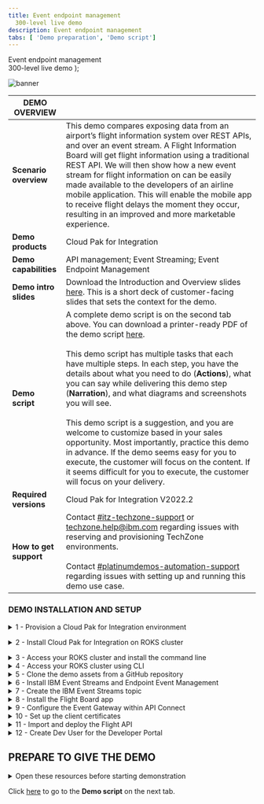 ```yaml
---
title: Event endpoint management
  300-level live demo
description: Event endpoint management
tabs: [ 'Demo preparation', 'Demo script']
---
```


  <span>
    Event endpoint management <br /> 300-level live demo
  </span>
);

![banner](./images/300-int-API-enabled-prep-GitHub-banner-8-3-21-short.jpg)

<span id="top"></span>

| DEMO OVERVIEW |                          |
| --------------------------------------- | ------------------------------------- |
| **Scenario overview** | This demo compares exposing data from an airport’s flight information system over REST APIs, and over an event stream. A Flight Information Board will get flight information using a traditional REST API. We will then show how a new event stream for flight information on can be easily made available to the developers of an airline mobile application. This will enable the mobile app to receive flight delays the moment they occur, resulting in an improved and more marketable experience. |
| **Demo products** | Cloud Pak for Integration |
| **Demo capabilities** | API management; Event Streaming; Event Endpoint Management  |
| **Demo intro slides** | Download the Introduction and Overview slides <a href="LINK PENDING" target="_blank" rel="noreferrer">here</a>. This is a short deck of customer-facing slides that sets the context for the demo. |
| **Demo script** | A complete demo script is on the second tab above. You can download a printer-ready PDF of the demo script <a href="./300-integration-event-endpoint-management-demo-script.pdf" target="_blank" rel="noreferrer">here</a>. <br/><br/> This demo script has multiple tasks that each have multiple steps. In each step, you have the details about what you need to do (**Actions**), what you can say while delivering this demo step (**Narration**), and what diagrams and screenshots you will see.<br/><br/>This demo script is a suggestion, and you are welcome to customize based in your sales opportunity. Most importantly, practice this demo in advance. If the demo seems easy for you to execute, the customer will focus on the content. If it seems difficult for you to execute, the customer will focus on your delivery. |
| **Required versions** | Cloud Pak for Integration V2022.2 |
| **How to get support** | Contact <a href="https://ibm-cloud.slack.com/archives/C0124J683GW" target="_blank" rel="noreferrer">#itz-techzone-support</a> or <a href="mailto:techzone.help@ibm.com">techzone.help@ibm.com</a> regarding issues with reserving and provisioning TechZone environments. <br/><br/> Contact <a href="https://ibm-cloud.slack.com/archives/C0216F39ACU" target="_blank" rel="noreferrer">#platinumdemos-automation-support</a> regarding issues with setting up and running this demo use case. |

### **DEMO INSTALLATION AND SETUP**

<details>

<summary>1 - Provision a Cloud Pak for Integration environment</summary>
<br/>

Provision Red Hat OpenShift on IBM Cloud (ROKS) ready to install the Cloud Pak for Integration. To provision your ROKS instance, follow these steps: <br/><br/>

1. To provision a ROKS cluster on Red Hat OpenShift, go <a href="https://techzone.ibm.com/my/reservations/create/62f1112aeeb0ab0017dc7608" target="_blank" rel="noreferrer">here</a> and complete the form.
<br/>

2. You will receive a confirmation email confirming the instance is provisioning.

<br/>

3. You will receive a second email once the environment is provisioned. You should expect this to take between 30 and 120 minutes. This email contains information, such as URLs, allowing you to connect to the instance.<br/><img src="./images/prep-1-3.png" width="800" />

<br/>

If you have issues connecting to your instance, please contact <a href="https://ibm-cloud.slack.com/archives/C0124J683GW" target="_blank" rel="noreferrer">#itz-techzone-support</a>.

<br/>

**[Go to top](#top)**

</details>

<span id="ROKSinstall"></span>

<details>

<summary>2 - Install Cloud Pak for Integration on ROKS cluster</summary>

<br/>

1. Click the **Cluster URL** from the enviroment confirmation email. Log into IBM Cloud using your IBMid.<br/><img src="./images/prep-2-1.png" width="800" /><br/>

2. After you are logged in, click <a href="https://cloud.ibm.com/catalog/content/ibm-cp-integration-72f63273-f2f6-4e9c-8626-60fe798c57be-global" target="_blank" rel="noreferrer">here</a> to install Cloud Pak for Integration.<br/><br/>Make sure you are in an **ITZ** account (1) and the **Product version** is **2022.2.1** (2).<br/><img src="./images/prep-2-2.png" width="800" /><br/>

3. Scroll down to the **Select your cluster** section. From the list, select the **Redhat Openshift Cluster** (1) that you just created. Then click **Add project** (2).<br/><br/><img src="./images/prep-2-3.png" width="800" /><br/>

4. Enter **cp4i** as the **Project** (1) name. Click **Add** (2).<br/><br/><img src="./images/prep-image2.4.png" width="800" />

<br/>

5. Scroll down to the **Set the deployment values** section and toggle the **Use an existing secret?** slider to **no** (1). Enter a value for csDefaultAdminPassword (2). It is important that you choose a password that is 32 characters in length and is composed of only letters and numbers. You will need this password in step 12.<br/><InlineNotification><strong>NOTE</strong>: Currently password validation is not enforced on this page. If you proceed with an invalid password you will be able to start the installation but it will fail. There is no way to recover from this error other than provisioning a new cluster.</InlineNotification><br/><img src="./images/prep-2-5.png" width="800" /><br/>

6. Scroll down to **Optional deployment values**. Click the collapsible section to open them. First, we will select the appropriate parameter for this specific demo.

<br/>

| FIELD | ACTION |
| ------ | ------- |
| **cognitiveCarRepairDemo:** | Set to ‘true’ |
| **drivewayDentDeletionDemo:** | Set to ‘false’ |
| **eventEnabledInsuranceDemo:** | Set to ‘false’ |
| **mappingAssistDemo:** | Set to ‘false’ |
| **weatherChatbotDemo:** | Set to ‘false’ |

<br/><img src="./images/prep-2-6.png" width="800" />

<br/>

7. Continue to change the default values parameters using the table below.<br/>If you don't have an SMTP email server and accounts that you can use, you may sign up for a free <a href="https://mailtrap.io" target="_blank" rel="noreferrer">Mailtrap.io</a> account. Mailtrap.io is a free cloud service that mimics an SMTP server. It is used for development/demonstration purposes only.

<br/>

| FIELD | ACTION |
| ------ | ------- |
| **demoAPICMailServerHost:** (1)| If you’re using mailtrap, leave this smtp.mailtrap.io. |
| **demoAPICMailServerPort:** (2)| If you’re using mailtrap, leave this as 2525. |
| **demoAPICEmailAddress:** (3)| If you’re using mailtrap, you can use any email address. The dummy address ’apicadmin@example.com’ is recommended. If you’re using your own mail server, use an email address that you can receive and read. |
| **demoAPICMialServerUsername:** (4)| Set this to your SMTP mailtrap username. This is different from your mailtrap login username and can be found by using these [instructions](https://help.mailtrap.io/article/5-smtp-integration). |
| **demoAPICMailServerPassword:** (5)| Set this to your SMTP mailtrap password. This is different from your mailtrap login password and can be found by using these [instructions](https://help.mailtrap.io/article/5-smtp-integration).|

<br/><img src="./images/prep-2-7.png" width="800" />

<br/>

8. Accept the license agreement and click **Install** to install Cloud Pak for Integration. The installation will take up to 150 minutes.<br/><br/><img src="./images/prep-2-8.png" width="500" /><br/>

9. You can view the progress in the Schematics progress bar or check the details in view log.<br/><br/><img src="./images/prep-2-9.png" width="800" /><br/>

10. When the status is **Active**, you will be able to access Cloud Pak for Integration Platform Navigator. Select **Offering Dashboard** on the upper right corner of the page.<br/><br/><img src="./images/prep-2-10.png" width="800" /><br/>

11. On the log in page, select the authentication type **IBM provided credentials (admin only)**.<br/><br/><img src="./images/prep-2-11.png" width="800" /><br/>

12. Log in using the admin userid and password you created in step 5.
<br/><br/><img src="./images/prep-2-12.png" width="800" /><br/>

13. Click **Integration instances**.
<br/><br/><img src="./images/prep-2-13.png" width="800" />

<br/>

14. The parts of the Cloud Pak (API Connect, App Connect Designer, App Connect Dashboard and Asset Repository) will display here. Additional instances for any of the integration capabilities can be created by selecting **Create capability**.
<br/><br/><img src="./images/prep-2-13.png" width="800" />

<br/>

You have successfully completed cluster provisioning, installation of Cloud Pak for Integration, and deployment of API Connect and App Connect. You are ready to proceed.

<br/>

**[Go to top](#top)**

</details>

<span id="prereq"></span>

<details>

<summary>3 - Access your ROKS cluster and install the command line </summary>
<br/>

In this section, you access your ROKS cluster and install the OpenShift command line tool. If you already have the command line tool, you can proceed to **Access your ROKS cluster using CLI**.

<br/>

1. Open <a href="https://techzone.ibm.com/my/reservations" target="_blank" rel="noreferrer">My reservations</a> in **IBM Technology Zone**.

<br/>

2. Select you **CP4I ROKS** cluster.
<br/><br/><img src="./images/integration-instances.png" width="800" />

<br/>

3. Click **Open your Managed OpenShift (ROKS) environment**.
<br/><br/><img src="./images/integration-instances.png" width="800" />

<br/>

4. Click **OpenShift web console**.
<br/><br/><img src="./images/integration-instances.png" width="800" />

<br/>

5. On the web console page, click **?** (1), and select **Command line tools** (2).
<br/><br/><img src="./images/integration-instances.png" width="800" />

<br/>

6. Follow the links to install the OpenShift Command Line Interface (CLI) for your Operating System.
<br/><br/><img src="./images/integration-instances.png" width="800" />

<br/>

**[Go to top](#top)**

</details>

<details>

<summary>4 - Access your ROKS cluster using CLI</summary>

<br/>

1. Log into your OpenShift cluster using CLI. From the dropdown menu in the upper right of the page, under your **username** (1), click **Copy login command** (2).<br/>
<br/><img src="./images/prepare-4-1.png" width="800" />

<br/>

2. Click **Display Token**.<br/>
<br/><img src="./images/prepare-4-2.png" width="800" />

<br/>

3. Copy the **login** command.<br/>
<br/><img src="./images/prepare-4-3.png" width="800" />

<br/>

4. Open your terminal window and paste the **login command** to access your OpenShift cluster.<br/>
<br/><img src="./images/prepare-4-4.png" width="500" />

<br/>

**[Go to top](#top)**

</details>

<details>

<summary>5 - Clone the demo assets from a GitHub repository</summary>

<br/>

<InlineNotification>
<strong>NOTE</strong>: To copy the repo you will need to have the <a href = "https://cli.github.com" target="_blank" rel="noreferrer">Git CLI</a> on your machine. If you don’t have it, follow the installation steps described in this page, based on your operating system.
</InlineNotification>

<br/>

1. To download the scripts to run the demo, create a directory, and from there run the following command:

<br/>

```
git clone https://github.ibm.com/IntegrationPlatinumDemos/eem-demo.git
```
<br/><br/><img src="./images/prepare-2-1.png" width="800" /><br/>

2. This will download several folders.  The demo material is in the folder ‘demo-script’.  Change directories by running:

<br/>

```
cd eem-demo/scripts/
```
<br/><br/><img src="./images/prepare-2-1.png" width="800" /><br/>

In this directory you will see the following two files that you need to set up the demo:

| In this directory you will see the following two files that you need to set up the demo: |  |
| ------ | ------- |
| setup-software.sh | Sets up EEM and Event Streams |
| setup-app.sh | Sets up the Flight Board application |

<br/><br/><img src="./images/prepare-2-1.png" width="800" /><br/>

**[Go to top](#top)**

</details>

<details>

<summary>6 - Install IBM Event Streams and Endpoint Event Management</summary>

<br/>

1. Run the following command:

<br/>

```
./setup-software.sh cp4i
```
<br/><br/><img src="./images/prepare-2-1.png" width="800" /><br/>

This could take 10-20 minutes to complete. It will be complete when Event Endpoint Management and IBM Event Streams has been installed.

<br/>

The Platform Navigator, Event API, Event Management and Event Streams UI endpoints are displayed at the end of the script for convenience, these will be used later.

<br/>

**[Go to top](#top)**

</details>

<details>

<summary>7 - Create the IBM Event Streams topic</summary>

<br/>

1. Navigate to the Event Stream UI outputted in the previous step.
<br/><br/><img src="./images/prepare-2-1.png" width="800" /><br/>

<br/>

2. Select the **topics** (1) icon, and click **Create Topic** (2).
<br/><br/><img src="./images/prepare-2-1.png" width="800" /><br/>

<br/>

3. Specify **flight-delays** (1) as the Topic name and select **Next** (2).
<br/><br/><img src="./images/prepare-2-1.png" width="800" /><br/>

<br/>

4. Click **Next**.
<br/><br/><img src="./images/prepare-2-1.png" width="800" /><br/>

<br/>

5. Click **Next**.
<br/><br/><img src="./images/prepare-2-1.png" width="800" /><br/>

<br/>

6. Click **Create topic**.
<br/><br/><img src="./images/prepare-2-1.png" width="800" /><br/>

<br/>

**[Go to top](#top)**

</details>

<details>

<summary>8 - Install the Flight Board app</summary>

<br/>

1. Run the following command:

<br/>

```
./setup-app.sh cp4i
```
<br/><br/><img src="./images/prepare-2-1.png" width="800" /><br/>

<br/>

This should take a few minutes to complete.  Once this has completed, it will give you the URL to access the flight board app. There are two URLs one for the flight board, and another for the manager where flights can be delayed. Note that it uses http not https.  If you see a page saying that the application is not available, then you have probably got https in the URL.

<br/>

**[Go to top](#top)**

</details>

<details>

<summary>9 - Configure the Event Gateway within API Connect </summary>

<br/>

1. Open the Cloud Pak for Integration Platform Navigator Home page from section 2 above. Using the menu in the top left, expand Administration and select Integration instances.
<br/><br/><img src="./images/prepare-2-1.png" width="800" /><br/>

2. Select **ademo** corresponding to the **API management administration** type.
<br/><br/><img src="./images/prepare-2-1.png" width="800" /><br/>

3. Select **Topology** (1), and click **Register service** (2).
<br/><br/><img src="./images/prepare-2-1.png" width="800" /><br/>

4. Select **Event Gateway Service**.
<br/><br/><img src="./images/prepare-2-1.png" width="800" /><br/>

5. Configure the detail, using:
- **Title**: event-gateway-service <br/>
- **Management endpoint**: the value outputted from the setup-software.sh command (note that this **should** begin with https://) <br/>
- **API endpoint base**: the value outputted from the setup-software.sh command (note that this should **NOT** begin with https://)

<br/>

Click **Save**.
<br/><br/><img src="./images/prepare-2-1.png" width="800" /><br/>

6. The Event Gateway Service needs to be associated with the API Connect Catalog. Navigate to API Management by selecting the menu at the top left and selecting **APIs** under the **Design** section.
<br/><br/><img src="./images/prepare-2-1.png" width="800" /><br/>

7. Select **Manage** (1) and click on the **Sandbox** (2) catalog.
<br/><br/><img src="./images/prepare-2-1.png" width="800" /><br/>

8. Select the **Catalog settings** (1) tab, then the **Gateway** services section (2) and click Edit (3).
<br/><br/><img src="./images/prepare-2-1.png" width="800" /><br/>

9. Check the box associated with the **event-gateway-service** (1) and click **Save (2)**.
<br/><br/><img src="./images/prepare-2-1.png" width="800" /><br/>

<br/>

**[Go to top](#top)**

</details>

<details>

<summary>10 - Set up the client certificates </summary>

<br/>

?

<br/>

**[Go to top](#top)**

</details>

<details>

<summary>11 - Import and deploy the Flight API </summary>

<br/>

The Flight API will be exposed through API Connect. This allows controlled, secure exposure to the API.

<br/>

1. Select the **draft** icon (1). Click **Add** and select **API** (2).
<br/><br/><img src="./images/prepare-2-1.png" width="800" /><br/>

2. Scroll down and select **Exiting OpenAPI** (1) and click **Next** (2).
<br/><br/><img src="./images/prepare-2-1.png" width="800" /><br/>

3. Download the file from <a href="LOCAL PENDING" target="_blank" rel="noreferrer">here</a>, upload as the API source, and click **Next**.
<br/><br/><img src="./images/prepare-2-1.png" width="800" /><br/>

4. Check the **Activate API** (1) option. Click **Next** (2).
<br/><br/><img src="./images/prepare-2-1.png" width="800" /><br/>

5. Check **Develop**.
<br/><br/><img src="./images/prepare-2-1.png" width="800" /><br/>

<br/>

**[Go to top](#top)**

</details>

<details>

<summary>12 - Create Dev User for the Developer Portal  </summary>

<br/>

1. Click on the **Home** icon (1), and **Manage catalogs** (2).
<br/><br/><img src="./images/prepare-2-1.png" width="800" /><br/>

2. Open **Sandbox**.
<br/><br/><img src="./images/prepare-2-1.png" width="800" /><br/>

3. Open **Catalog settings** (1), then **Portal** (2).
<br/><br/><img src="./images/prepare-2-1.png" width="800" /><br/>

4. Since a developer portal does not already exist, click **Create**.
<br/><br/><img src="./images/prepare-2-1.png" width="800" /><br/>

5. Select **portal-service** (1) from the pull down. Click **Create** (2).
<br/><br/><img src="./images/prepare-2-1.png" width="800" /><br/>

6. The portal will take around 5 minutes to be built, but the URL is immediately displayed. Copy the URL, open a new browser tab, and paste your **Portal URL**. It may take several minutes and browser refreshes to appear.
<br/><br/><img src="./images/prepare-2-1.png" width="800" /><br/>

7. On the Portal page, click **Create account**.
<br/><br/><img src="./images/prepare-2-1.png" width="800" /><br/>

8. Complete the form.<InlineNotification><strong>SUGGESTION</strong>: Use devuser as the username, and you are welcome to use your personal email address.</InlineNotification><br/><img src="./images/prep-image2.5.png" width="800" />

9. To complete your registration, you need to open your email and accept the registration. <InlineNotification><strong>NOTE</strong>: If you are using mailtrap, you need to open your mailtrap inbox and accept the registration.</InlineNotification><br/><img src="./images/prep-image2.5.png" width="800" />

<br/>

Congratulations! Your portal developer user has been created and you are ready for the demo.

<br/>

- Download the [demo slides](./slides.pptx)

<br/>

**[Go to top](#top)**

</details>

## **PREPARE TO GIVE THE DEMO**

<details>

<summary>Open these resources before starting demonstration</summary>

<br/>

1. Open the following tabs in a web browser:

<br/>

- IBM Event Streams
- IBM Cloud Pak for Integration Platform Navigator
- The Flight Board
- The Flight Board Manager
- IBM API Connect Developer Portal

<br/>

**TIP**: These URLs are provided as the output from the setup-software.sh and setup-app.sh scripts. For convenience you can also get the URLs for the above by running the following command from the eem-demo/scripts folder: <br/>
```
$ ./get-urls.sh
```

2. Log in to the Developer Portal using the devuser account you created in the preparation steps above.
<br/><br/><img src="./images/prepare-2-1.png" width="800" /><br/>

<br/>

3. Enter the **Username** and **Password**. Click **Sign in**.
<br/><br/><img src="./images/prepare-2-1.png" width="800" /><br/>

4. Prepare a terminal by logging into the OpenShift cluster with the “Copy login command” option from the OpenShift user interface, then executing it within the terminal window.
<br/><br/><img src="./images/prepare-2-1.png" width="800" /><br/>


<br/>

**[Go to top](#top)**

</details>

Click [here](/300-integration-event-endpoint-management/demo-script) to go to the **Demo script** on the next tab.
